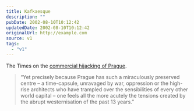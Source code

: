 ```yaml
---
title: Kafkaesque
description: ""
pubDate: 2002-08-10T10:12:42
updatedDate: 2002-08-10T10:12:42
originalUrl: http://example.com
source: v1
tags:
  - "v1"
---
```


The Times on the [commercial hijacking of Prague][1].

> &#8220;Yet precisely because Prague has such a miraculously preserved centre &#8211; a time-capsule, unravaged by war, oppression or the high-rise architects who have trampled over the sensibilities of every other world capital &#8211; one feels all the more acutely the tensions created by the abrupt westernisation of the past 13 years.&#8221;

[1]: http://www.timesonline.co.uk/article/0,,482-377096,00.html "The Times: The Czechs will not win any world cups for flamboyance"
